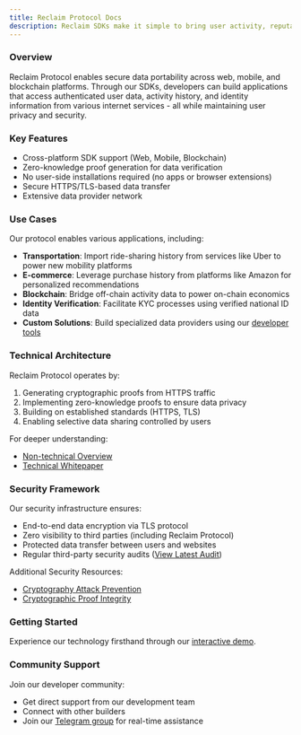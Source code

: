 ```yaml
---
title: Reclaim Protocol Docs
description: Reclaim SDKs make it simple to bring user activity, reputation, and identity from external websites into your own platform.
---
```


### Overview

Reclaim Protocol enables secure data portability across web, mobile, and blockchain platforms. Through our SDKs, developers can build applications that access authenticated user data, activity history, and identity information from various internet services - all while maintaining user privacy and security.

### Key Features

- Cross-platform SDK support (Web, Mobile, Blockchain)
- Zero-knowledge proof generation for data verification
- No user-side installations required (no apps or browser extensions)
- Secure HTTPS/TLS-based data transfer
- Extensive data provider network

### Use Cases

Our protocol enables various applications, including:
- **Transportation**: Import ride-sharing history from services like Uber to power new mobility platforms
- **E-commerce**: Leverage purchase history from platforms like Amazon for personalized recommendations
- **Blockchain**: Bridge off-chain activity data to power on-chain economics
- **Identity Verification**: Facilitate KYC processes using verified national ID data
- **Custom Solutions**: Build specialized data providers using our [developer tools](https://dev.reclaimprotocol.org)

### Technical Architecture

Reclaim Protocol operates by:
1. Generating cryptographic proofs from HTTPS traffic
2. Implementing zero-knowledge proofs to ensure data privacy
3. Building on established standards (HTTPS, TLS)
4. Enabling selective data sharing controlled by users

For deeper understanding:
- [Non-technical Overview](https://blog.reclaimprotocol.org/posts/reclaim-explained)
- [Technical Whitepaper](https://link.reclaimprotocol.org/whitepaper-draft)

### Security Framework

Our security infrastructure ensures:
- End-to-end data encryption via TLS protocol
- Zero visibility to third parties (including Reclaim Protocol)
- Protected data transfer between users and websites
- Regular third-party security audits ([View Latest Audit](https://blog.reclaimprotocol.org/posts/chacha-circuit-audit))

Additional Security Resources:

- [Cryptography Attack Prevention](https://blog.reclaimprotocol.org/posts/fake-key-reveal)
- [Cryptographic Proof Integrity](https://blog.reclaimprotocol.org/posts/honey-pot)

### Getting Started

Experience our technology firsthand through our [interactive demo](https://demo.reclaimprotocol.org).

### Community Support

Join our developer community:
- Get direct support from our development team
- Connect with other builders
- Join our [Telegram group](https://t.me/protocolreclaim) for real-time assistance



